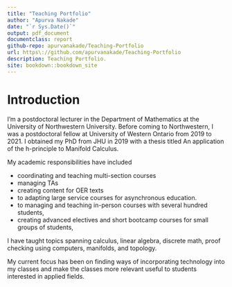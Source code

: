 ```yaml
---
title: "Teaching Portfolio"
author: "Apurva Nakade"
date: "`r Sys.Date()`"
output: pdf_document
documentclass: report
github-repo: apurvanakade/Teaching-Portfolio
url: https\://github.com/apurvanakade/Teaching-Portfolio
description: Teaching Portfolio.
site: bookdown::bookdown_site
---
```

# Introduction {.unnumbered}

I’m a postdoctoral lecturer in the Department of Mathematics at the University of Northwestern
University. Before coming to Northwestern, I was a postdoctoral fellow at University of Western 
Ontario from 2019 to 2021. I obtained my PhD from JHU in 2019 with a thesis titled An application of
the h-principle to Manifold Calculus. 
<!-- FIXME: Fix this line. -->

My academic responsibilities have included  

- coordinating and teaching multi-section courses
- managing TAs 
- creating content for OER texts  
- to adapting large service courses for asynchronous education.  
- to managing and teaching in-person courses with several hundred students, 
- creating advanced electives and short bootcamp courses for small groups of students, 
<!-- FIXME: Clean this list of responsibilities. -->

I have taught topics spanning calculus, linear algebra, discrete math, proof checking using computers, manifolds, and topology.
<!-- FIXME: Update list of courses. -->

My current focus has been on finding ways of incorporating technology into my classes and make the
classes more relevant useful to students interested in applied fields. 
<!-- TODO: Add more meaningful information here. -->